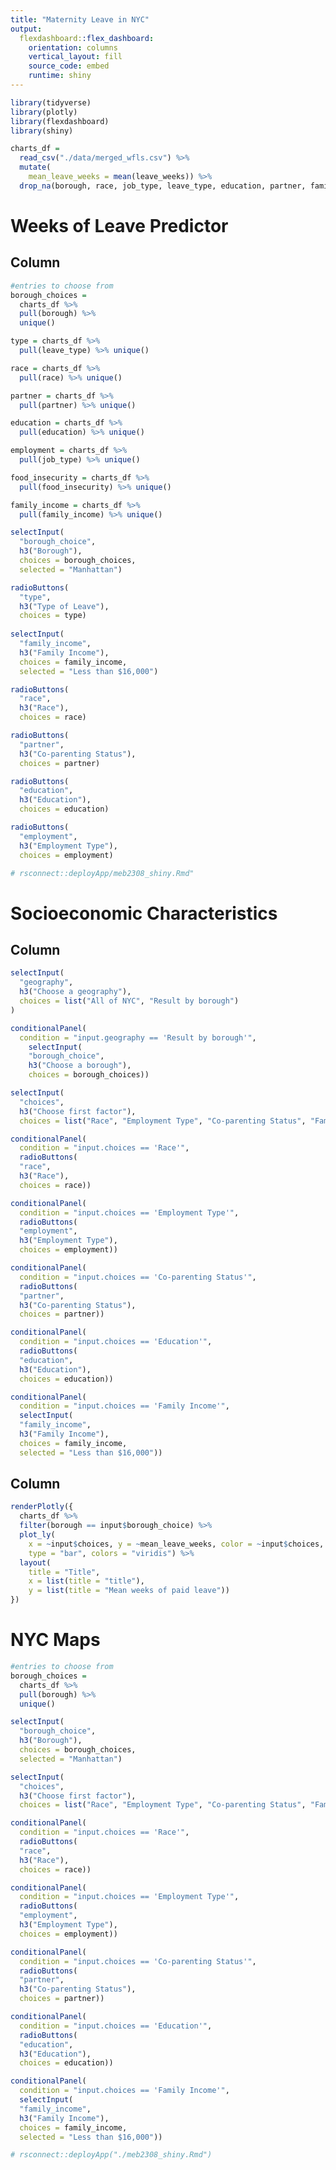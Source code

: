 ```yaml
---
title: "Maternity Leave in NYC"
output: 
  flexdashboard::flex_dashboard:
    orientation: columns
    vertical_layout: fill
    source_code: embed
    runtime: shiny
---
```


```r
library(tidyverse)
library(plotly)
library(flexdashboard)
library(shiny)

charts_df = 
  read_csv("./data/merged_wfls.csv") %>% 
  mutate(
    mean_leave_weeks = mean(leave_weeks)) %>%
  drop_na(borough, race, job_type, leave_type, education, partner, family_income)
```

Weeks of Leave Predictor
=====================================

Column {.sidebar}
-----------------------------------------------------------------------

```r

#entries to choose from
borough_choices = 
  charts_df %>% 
  pull(borough) %>%  
  unique()

type = charts_df %>% 
  pull(leave_type) %>% unique()

race = charts_df %>% 
  pull(race) %>% unique()

partner = charts_df %>% 
  pull(partner) %>% unique()

education = charts_df %>% 
  pull(education) %>% unique()

employment = charts_df %>% 
  pull(job_type) %>% unique()

food_insecurity = charts_df %>% 
  pull(food_insecurity) %>% unique()

family_income = charts_df %>% 
  pull(family_income) %>% unique()

selectInput(
  "borough_choice",
  h3("Borough"),
  choices = borough_choices,
  selected = "Manhattan")

radioButtons(
  "type",
  h3("Type of Leave"),
  choices = type)
  
selectInput(
  "family_income",
  h3("Family Income"),
  choices = family_income,
  selected = "Less than $16,000")

radioButtons(
  "race",
  h3("Race"),
  choices = race)

radioButtons(
  "partner",
  h3("Co-parenting Status"),
  choices = partner)

radioButtons(
  "education",
  h3("Education"),
  choices = education)

radioButtons(
  "employment",
  h3("Employment Type"),
  choices = employment)

# rsconnect::deployApp/meb2308_shiny.Rmd"
```



Socioeconomic Characteristics
=====================================

Column {.sidebar}
-----------------------------------------------------------------------

```r

selectInput(
  "geography",
  h3("Choose a geography"),
  choices = list("All of NYC", "Result by borough")
)

conditionalPanel(
  condition = "input.geography == 'Result by borough'",
    selectInput(
    "borough_choice",
    h3("Choose a borough"),
    choices = borough_choices))

selectInput(
  "choices",
  h3("Choose first factor"),
  choices = list("Race", "Employment Type", "Co-parenting Status", "Family Income"))

conditionalPanel(
  condition = "input.choices == 'Race'",
  radioButtons(
  "race",
  h3("Race"),
  choices = race))

conditionalPanel(
  condition = "input.choices == 'Employment Type'",
  radioButtons(
  "employment",
  h3("Employment Type"),
  choices = employment))

conditionalPanel(
  condition = "input.choices == 'Co-parenting Status'",
  radioButtons(
  "partner",
  h3("Co-parenting Status"),
  choices = partner))

conditionalPanel(
  condition = "input.choices == 'Education'",
  radioButtons(
  "education",
  h3("Education"),
  choices = education))

conditionalPanel(
  condition = "input.choices == 'Family Income'",
  selectInput(
  "family_income",
  h3("Family Income"),
  choices = family_income,
  selected = "Less than $16,000"))
```

Column {.tabset}
-----------------------------------------------------------------------


```r
renderPlotly({
  charts_df %>% 
  filter(borough == input$borough_choice) %>% 
  plot_ly(
    x = ~input$choices, y = ~mean_leave_weeks, color = ~input$choices,
    type = "bar", colors = "viridis") %>% 
  layout(
    title = "Title",
    x = list(title = "title"),
    y = list(title = "Mean weeks of paid leave"))
})
```

NYC Maps
===================================== 

```r

#entries to choose from
borough_choices = 
  charts_df %>% 
  pull(borough) %>%  
  unique()

selectInput(
  "borough_choice",
  h3("Borough"),
  choices = borough_choices,
  selected = "Manhattan")

selectInput(
  "choices",
  h3("Choose first factor"),
  choices = list("Race", "Employment Type", "Co-parenting Status", "Family Income"))

conditionalPanel(
  condition = "input.choices == 'Race'",
  radioButtons(
  "race",
  h3("Race"),
  choices = race))

conditionalPanel(
  condition = "input.choices == 'Employment Type'",
  radioButtons(
  "employment",
  h3("Employment Type"),
  choices = employment))

conditionalPanel(
  condition = "input.choices == 'Co-parenting Status'",
  radioButtons(
  "partner",
  h3("Co-parenting Status"),
  choices = partner))

conditionalPanel(
  condition = "input.choices == 'Education'",
  radioButtons(
  "education",
  h3("Education"),
  choices = education))

conditionalPanel(
  condition = "input.choices == 'Family Income'",
  selectInput(
  "family_income",
  h3("Family Income"),
  choices = family_income,
  selected = "Less than $16,000"))

# rsconnect::deployApp("./meb2308_shiny.Rmd")
```


